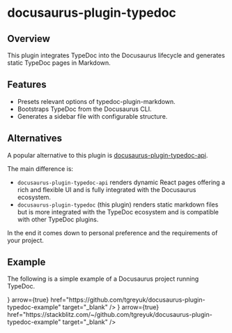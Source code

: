 
# docusaurus-plugin-typedoc

<PackageDescription pjson={pjson}></PackageDescription>

## Overview

This plugin integrates TypeDoc into the Docusaurus lifecycle and generates static TypeDoc pages in Markdown.

## Features

- Presets relevant options of typedoc-plugin-markdown.
- Bootstraps TypeDoc from the Docusaurus CLI.
- Generates a sidebar file with configurable structure.

## Alternatives

A popular alternative to this plugin is [docusaurus-plugin-typedoc-api](https://www.npmjs.com/package/docusaurus-plugin-typedoc-api).

The main difference is:

- `docusaurus-plugin-typedoc-api` renders dynamic React pages offering a rich and flexible UI and is fully integrated with the Docusaurus ecosystem.
- `docusaurus-plugin-typedoc` (this plugin) renders static markdown files but is more integrated with the TypeDoc ecosystem and is compatible with other TypeDoc plugins.

In the end it comes down to personal preference and the requirements of your project.

## Example

The following is a simple example of a Docusaurus project running TypeDoc.

<Cards num={2}>
  <Cards.Card
    title="View on GitHub"
    icon={<FontAwesomeIcon icon={faGithub} />}
    arrow={true}
    href="https://github.com/tgreyuk/docusaurus-plugin-typedoc-example"
    target="_blank"
  />
  <Cards.Card
    title="View on StackBlitz"
    icon={<FontAwesomeIcon icon={faBolt} />}
    arrow={true}
    href="https://stackblitz.com/~/github.com/tgreyuk/docusaurus-plugin-typedoc-example"
    target="_blank"
  />
</Cards>
